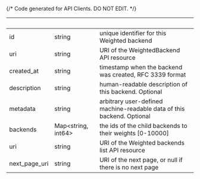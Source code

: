 {/* Code generated for API Clients. DO NOT EDIT. */}

| &nbsp;        | &nbsp;                   | &nbsp;                                                                 |
| ------------- | ------------------------ | ---------------------------------------------------------------------- |
| id            | string                   | unique identifier for this Weighted backend                            |
| uri           | string                   | URI of the WeightedBackend API resource                                |
| created_at    | string                   | timestamp when the backend was created, RFC 3339 format                |
| description   | string                   | human-readable description of this backend. Optional                   |
| metadata      | string                   | arbitrary user-defined machine-readable data of this backend. Optional |
| backends      | Map&lt;string, int64&gt; | the ids of the child backends to their weights [0-10000]               |
| uri           | string                   | URI of the Weighted backends list API resource                         |
| next_page_uri | string                   | URI of the next page, or null if there is no next page                 |
